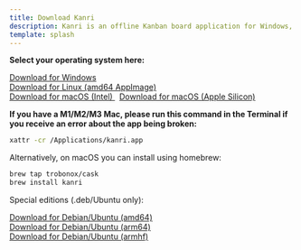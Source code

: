 ```yaml
---
title: Download Kanri
description: Kanri is an offline Kanban board application for Windows, macOS and Linux, built with simplicity and user experience in mind.
template: splash
---
```


**Select your operating system here:**

<a href="https://github.com/trobonox/kanri/releases/download/app-v0.7.1/kanri_0.7.1_x64_en-US.msi"> Download for Windows </a>
<br/>
<a href="https://github.com/trobonox/kanri/releases/download/app-v0.7.1/kanri_0.7.1_amd64.AppImage"> Download for Linux (amd64 AppImage) </a>
<br/>
<a href="https://github.com/trobonox/kanri/releases/download/app-v0.7.1/kanri_0.7.1_x64.dmg"> Download for macOS (Intel) </a>
&nbsp;
<a href="https://github.com/trobonox/kanri/releases/download/app-v0.7.1/kanri_0.7.1_aarch64.dmg"> Download for macOS (Apple Silicon) </a>

**If you have a M1/M2/M3 Mac, please run this command in the Terminal if you receive an error about the app being broken:**
```bash
xattr -cr /Applications/kanri.app
```

Alternatively, on macOS you can install using homebrew:
```bash
brew tap trobonox/cask
brew install kanri
```


Special editions (.deb/Ubuntu only):

<a href="https://github.com/trobonox/kanri/releases/download/app-v0.7.1/kanri_0.7.1_amd64.deb"> Download for Debian/Ubuntu (amd64) </a>
<br/>
<a href="https://github.com/trobonox/kanri/releases/download/app-v0.7.1/kanri_0.7.1_arm64.deb"> Download for Debian/Ubuntu (arm64) </a>
<br/>
<a href="https://github.com/trobonox/kanri/releases/download/app-v0.7.1/kanri_0.7.1_armhf.deb"> Download for Debian/Ubuntu (armhf) </a>
